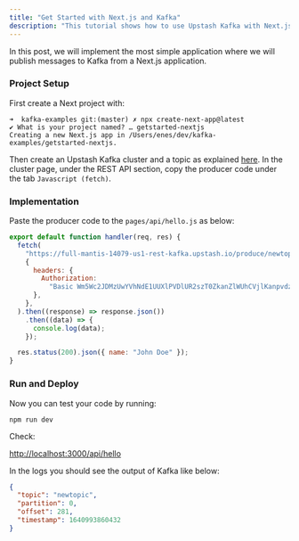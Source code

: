 ```yaml
---
title: "Get Started with Next.js and Kafka"
description: "This tutorial shows how to use Upstash Kafka with Next.js."
---
```


In this post, we will implement the most simple application where we will
publish messages to Kafka from a Next.js application.

### Project Setup

First create a Next project with:

```
➜  kafka-examples git:(master) ✗ npx create-next-app@latest             
✔ What is your project named? … getstarted-nextjs
Creating a new Next.js app in /Users/enes/dev/kafka-examples/getstarted-nextjs.
```

Then create an Upstash Kafka cluster and a topic as explained
[here](https://docs.upstash.com/kafka). In the cluster page, under the REST API
section, copy the producer code under the tab `Javascript (fetch)`.

### Implementation

Paste the producer code to the `pages/api/hello.js` as below:

```javascript
export default function handler(req, res) {
  fetch(
    "https://full-mantis-14079-us1-rest-kafka.upstash.io/produce/newtopic/MESSAGE",
    {
      headers: {
        Authorization:
          "Basic Wm5Wc2JDMzUwYVhNdE1UUXlPVDlUR2szT0ZkanZlWUhCVjlKanpvdzAzU25VdFJROjQtUi1mbXRvYWxYbm9ldTlUalFG5qZlNLd0VzRTEwWXZITWlXNjNoRmxqcVVycnE1X3lBcTRUUEdkOWM2SmJxZlE9PQ==",
      },
    },
  ).then((response) => response.json())
    .then((data) => {
      console.log(data);
    });

  res.status(200).json({ name: "John Doe" });
}
```

### Run and Deploy

Now you can test your code by running:

```
npm run dev
```

Check:

[http://localhost:3000/api/hello](http://localhost:3000/api/hello)

In the logs you should see the output of Kafka like below:

```json
{
  "topic": "newtopic",
  "partition": 0,
  "offset": 281,
  "timestamp": 1640993860432
}
```
